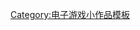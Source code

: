 {{asbox
| image = Gamepad.svg
| pix = 
| subject = [[清版动作游戏]]
| qualifier =
| category = 清版动作游戏小作品
| tempsort =
| name = Template:Beatemup-videogame-stub
}}<noinclude>
[[Category:电子游戏小作品模板]]
</noinclude>